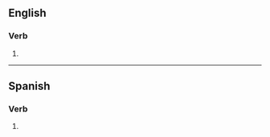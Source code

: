 ==English==

===Verb===
{{head|en|verb form}}

# {{en-third-person singular of|autocomplete}}

----

==Spanish==

===Verb===
{{head|es|verb form}}

# {{es-verb form of|autocompletar}}